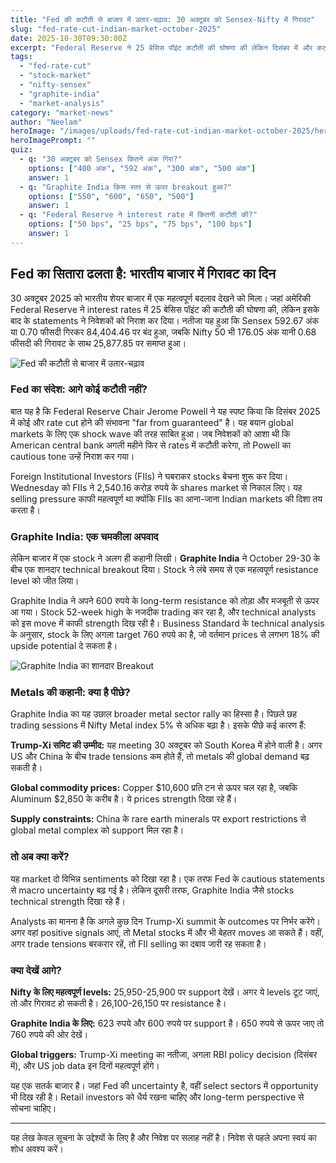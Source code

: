 ```yaml
---
title: "Fed की कटौती से बाजार में उतार-चढ़ाव: 30 अक्टूबर को Sensex-Nifty में गिरावट"
slug: "fed-rate-cut-indian-market-october-2025"
date: 2025-10-30T09:30:00Z
excerpt: "Federal Reserve ने 25 बेसिस पॉइंट कटौती की घोषणा की लेकिन दिसंबर में और कटौती के संकेत न देने से भारतीय बाजार में गिरावट आई। Sensex 592 अंक और Nifty 176 अंक गिरा।"
tags:
  - "fed-rate-cut"
  - "stock-market"
  - "nifty-sensex"
  - "graphite-india"
  - "market-analysis"
category: "market-news"
author: "Neelam"
heroImage: "/images/uploads/fed-rate-cut-indian-market-october-2025/hero-image.jpg"
heroImagePrompt: ""
quiz:
  - q: "30 अक्टूबर को Sensex कितने अंक गिरा?"
    options: ["400 अंक", "592 अंक", "300 अंक", "500 अंक"]
    answer: 1
  - q: "Graphite India किस स्तर से ऊपर breakout हुआ?"
    options: ["550", "600", "650", "500"]
    answer: 1
  - q: "Federal Reserve ने interest rate में कितनी कटौती की?"
    options: ["50 bps", "25 bps", "75 bps", "100 bps"]
    answer: 1
---
```



## Fed का सितारा ढलता है: भारतीय बाजार में गिरावट का दिन

30 अक्टूबर 2025 को भारतीय शेयर बाजार में एक महत्वपूर्ण बदलाव देखने को मिला। जहां अमेरिकी Federal Reserve ने interest rates में 25 बेसिस पॉइंट की कटौती की घोषणा की, लेकिन इसके बाद के statements ने निवेशकों को निराश कर दिया। नतीजा यह हुआ कि Sensex 592.67 अंक या 0.70 फीसदी गिरकर 84,404.46 पर बंद हुआ, जबकि Nifty 50 भी 176.05 अंक यानी 0.68 फीसदी की गिरावट के साथ 25,877.85 पर समाप्त हुआ।

![Fed की कटौती से बाजार में उतार-चढ़ाव](/images/uploads/fed-rate-cut-indian-market-october-2025/fed-market-impact.png)

### Fed का संदेश: आगे कोई कटौती नहीं?

बात यह है कि Federal Reserve Chair Jerome Powell ने यह स्पष्ट किया कि दिसंबर 2025 में कोई और rate cut होने की संभावना "far from guaranteed" है। यह बयान global markets के लिए एक shock wave की तरह साबित हुआ। जब निवेशकों को आशा थी कि American central bank अगली महीने फिर से rates में कटौती करेगा, तो Powell का cautious tone उन्हें निराश कर गया।

Foreign Institutional Investors (FIIs) ने घबराकर stocks बेचना शुरू कर दिया। Wednesday को FIIs ने 2,540.16 करोड़ रुपये के shares market से निकाल लिए। यह selling pressure काफी महत्वपूर्ण था क्योंकि FIIs का आना-जाना Indian markets की दिशा तय करता है।

### Graphite India: एक चमकीला अपवाद

लेकिन बाजार में एक stock ने अलग ही कहानी लिखी। **Graphite India** ने October 29-30 के बीच एक शानदार technical breakout दिया। Stock ने लंबे समय से एक महत्वपूर्ण resistance level को जीत लिया।

Graphite India ने अपने 600 रुपये के long-term resistance को तोड़ा और मजबूती से ऊपर आ गया। Stock 52-week high के नजदीक trading कर रहा है, और technical analysts को इस move में काफी strength दिख रही है। Business Standard के technical analysis के अनुसार, stock के लिए अगला target 760 रुपये का है, जो वर्तमान prices से लगभग 18% की upside potential दे सकता है।

![Graphite India का शानदार Breakout](/images/uploads/fed-rate-cut-indian-market-october-2025/graphite-breakout.png)

### Metals की कहानी: क्या है पीछे?

Graphite India का यह उछाल broader metal sector rally का हिस्सा है। पिछले छह trading sessions में Nifty Metal index 5% से अधिक बढ़ा है। इसके पीछे कई कारण हैं:

**Trump-Xi समिट की उम्मीद:** यह meeting 30 अक्टूबर को South Korea में होने वाली है। अगर US और China के बीच trade tensions कम होते हैं, तो metals की global demand बढ़ सकती है।

**Global commodity prices:** Copper $10,600 प्रति टन से ऊपर चल रहा है, जबकि Aluminum $2,850 के करीब है। ये prices strength दिखा रहे हैं।

**Supply constraints:** China के rare earth minerals पर export restrictions से global metal complex को support मिल रहा है।

### तो अब क्या करें?

यह market दो विभिन्न sentiments को दिखा रहा है। एक तरफ Fed के cautious statements से macro uncertainty बढ़ गई है। लेकिन दूसरी तरफ, Graphite India जैसे stocks technical strength दिखा रहे हैं।

Analysts का मानना है कि अगले कुछ दिन Trump-Xi summit के outcomes पर निर्भर करेंगे। अगर वहां positive signals आएं, तो Metal stocks में और भी बेहतर moves आ सकते हैं। वहीं, अगर trade tensions बरकरार रहें, तो FII selling का दबाव जारी रह सकता है।

### क्या देखें आगे?

**Nifty के लिए महत्वपूर्ण levels:** 25,950-25,900 पर support देखें। अगर ये levels टूट जाएं, तो और गिरावट हो सकती है। 26,100-26,150 पर resistance है।

**Graphite India के लिए:** 623 रुपये और 600 रुपये पर support है। 650 रुपये से ऊपर जाए तो 760 रुपये की ओर देखें।

**Global triggers:** Trump-Xi meeting का नतीजा, अगला RBI policy decision (दिसंबर में), और US job data इन दिनों महत्वपूर्ण होंगे।

यह एक सतर्क बाजार है। जहां Fed की uncertainty है, वहीं select sectors में opportunity भी दिख रही है। Retail investors को धैर्य रखना चाहिए और long-term perspective से सोचना चाहिए।

---

यह लेख केवल सूचना के उद्देश्यों के लिए है और निवेश पर सलाह नहीं है। निवेश से पहले अपना स्वयं का शोध अवश्य करें।
